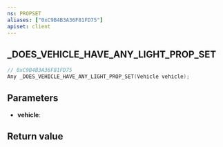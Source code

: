 ```yaml
---
ns: PROPSET
aliases: ["0xC9B4B3A36F81FD75"]
apiset: client
---
```

## _DOES_VEHICLE_HAVE_ANY_LIGHT_PROP_SET

```c
// 0xC9B4B3A36F81FD75
Any _DOES_VEHICLE_HAVE_ANY_LIGHT_PROP_SET(Vehicle vehicle);
```


## Parameters
* **vehicle**:

## Return value